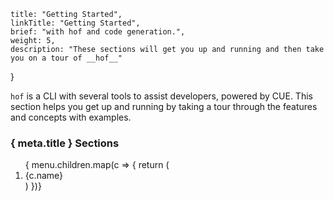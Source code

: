 	title: "Getting Started",
	linkTitle: "Getting Started",
	brief: "with hof and code generation.",
	weight: 5,
	description: "These sections will get you up and running and then take you on a tour of __hof__"
}


`hof` is a CLI with several tools to assist developers, powered by CUE.
This section helps you get up and running
by taking a tour through the features and concepts with examples.


### { meta.title } Sections

<ol>
{ menu.children.map(c => {
	return (
		<li>
		  <Link href={c.href}>{c.name}</Link>
		</li>
	)
})}
</ol>

